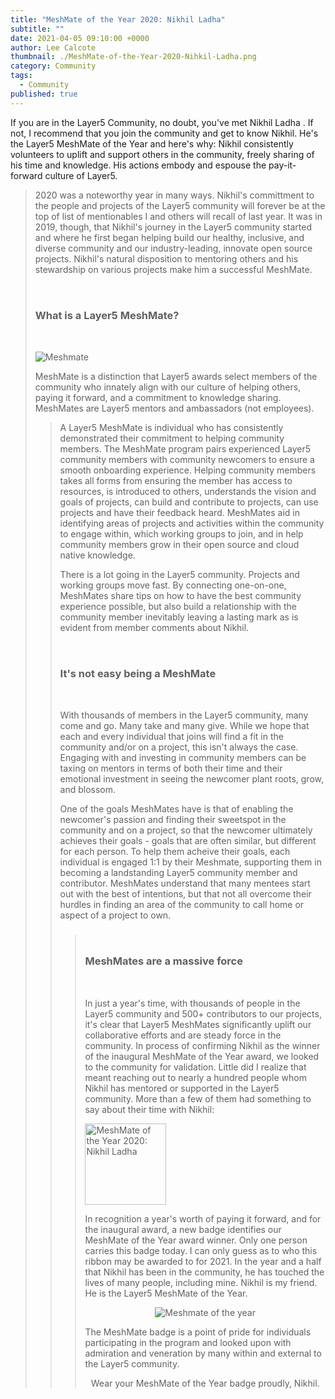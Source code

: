 ```yaml
---
title: "MeshMate of the Year 2020: Nikhil Ladha"
subtitle: ""
date: 2021-04-05 09:10:00 +0000
author: Lee Calcote
thumbnail: ./MeshMate-of-the-Year-2020-Nihkil-Ladha.png
category: Community
tags:
  - Community
published: true
---
```




<BlogWrapper>

<p>
  If you are in the Layer5 Community, no doubt, you've met
  <Link to="/community/members/nikhil-ladha" className="blog">
    Nikhil Ladha
  </Link>. If not, I recommend that you join the community and get to know Nikhil.
  He's the Layer5 MeshMate of the Year and here's why: Nikhil consistently volunteers
  to uplift and support others in the community, freely sharing of his time and knowledge.
  His actions embody and espouse the pay-it-forward culture of Layer5.
</p>

<Blockquote
  quote="It is beautiful how you always respond to messages in the newcomer's channel and try to sort out issues or questions asked. I can personally relate to your kind heart, on the particular times you got on a call with me as a newcomer then and helped me sort out my problems while being so patient and amazing. You really deserve this award Nikhil, and a big congratulations to you!"
  person="Prateek Tripathy"
/>

2020 was a noteworthy year in many ways. Nikhil's committment to the people and projects of the Layer5 community will forever be at the top of list of mentionables I and others will recall of last year. It was in 2019, though, that <Link to="/blog/community/my-journey-from-a-contributor-to-a-maintainer">Nikhil's journey</Link> in the Layer5 community started and where he first began helping build our healthy, inclusive, and <Link to="/community" className="blog">diverse community</Link> and our industry-leading, innovate <Link to="/projects" className="blog">open source projects</Link>. Nikhil's natural disposition to mentoring others and his stewardship on various projects make him a successful MeshMate.

<h3 style="padding:2rem 0;">What is a Layer5 MeshMate?</h3>

<img src={MeshMate} className="left" alt="Meshmate" />
<p>
  <Link className="blog" to="/community/meshmates">
    MeshMate
  </Link>
  is a distinction that Layer5 awards select members of the community who innately
  align with our culture of helping others, paying it forward, and a commitment to
  knowledge sharing. MeshMates are Layer5 mentors and ambassadors (not employees).
</p>

<Blockquote
  style="position:relative;"
  quote="Congratulations on the MeshMate of the Year Award, Nikhil, a well-deserved honor for a distinguished gentleman. When I was having a look at the Layer5 community, your member experience blog post stood out and was one of the main reasons for me to join the community. Within the community, it is apparent that your guidance, support, and contributions are very much appreciated. Keep up the excellent work!"
  person="Michael Gfeller"
/>

<p>
  A Layer5 MeshMate is individual who has consistently demonstrated their
  commitment to helping community members. The MeshMate program pairs
  experienced Layer5 community members with community newcomers to ensure a
  smooth onboarding experience. Helping community members takes all forms from
  ensuring the member has access to resources, is introduced to others,
  understands the vision and goals of projects, can build and contribute to
  projects, can use projects and have their feedback heard. MeshMates aid in
  identifying areas of projects and activities within the community to engage
  within, which working groups to join, and in help community members grow in
  their open source and cloud native knowledge.
</p>

<p>
  There is a lot going in the Layer5 community. Projects and working groups move
  fast. By connecting one-on-one, MeshMates share tips on how to have the best
  community experience possible, but also build a relationship with the
  community member inevitably leaving a lasting mark as is evident from member
  comments about Nikhil.
</p>

<h3 style="padding:2rem 0;">It's not easy being a MeshMate</h3>

<p>
  With thousands of members in the Layer5 community, many come and go. Many take
  and many give. While we hope that each and every individual that joins will
  find a fit in the community and/or on a project, this isn't always the case.
  <BlockquoteAlt
    style="width:100%;"
    style="position:relative;"
    quote="The dedication you have shown on the way to this achievement is impressive, Nikhil. People like you are the key to the great community at Layer5."
    person="Rodolfo"
  />
  Engaging with and investing in community members can be taxing on mentors in
  terms of both their time and their emotional investment in seeing the newcomer
  plant roots, grow, and blossom.
</p>

<p>
  One of the goals MeshMates have is that of enabling the newcomer's passion and
  finding their sweetspot in the community and on a project, so that the
  newcomer ultimately achieves their goals - goals that are often similar, but
  different for each person. To help them acheive their goals, each individual
  is engaged 1:1 by their Meshmate, supporting them in becoming a landstanding
  Layer5 community member and contributor. MeshMates understand that many
  mentees start out with the best of intentions, but that not all overcome their
  hurdles in finding an area of the community to call home or aspect of a
  project to own.
</p>

<Blockquote
  quote="Congratulations on being our community maintainer superstar, Nikhil. You has done a great job on our new Layer5 site and your infinite patience on communicating with everyone sets you apart as an awesome community ambassador."
  person="Aisuko Li"
/>

<h3 style="padding:2rem 0;">MeshMates are a massive force</h3>
<p>
  In just a year's time, with thousands of people in the Layer5 community and
  500+ contributors to our projects, it's clear that Layer5 MeshMates
  significantly uplift our collaborative efforts and are steady force in the
  community. In process of confirming Nikhil as the winner of the inaugural
  MeshMate of the Year award, we looked to the community for validation. Little
  did I realize that meant reaching out to nearly a hundred people whom Nikhil
  has mentored or supported in the Layer5 community. More than a few of them had
  something to say about their time with Nikhil:
</p>

<div className="responsive-blog">
  <Blockquote quote="Nikhil, your Meshery journey probably started in an unbuilt way. Each time you help others to start this awesome journey, you construct a better journey for all, a better way to help others. Thanks for everything!"
  person="Jesus" />

<Blockquote
  quote="Congratulations Nikhil. You deserve this title and more. You've been a continuous and steady force in the community and one of the sole reasons why any of our website codebases are still readable :) I admire you both, as an engineer and as a person for the sheer amount of patience you show towards any new member. Thank you for always being a dependable pillar in the community!"
  person="Shriti"
/>

  <Blockquote quote="Nikhil has been a great guide for me throughout my journey from a contributor to a maintainer. He truly deserves the MeshMate of the Year award." person="Jash" />
</div>

<div className="responsive-blog">
  <Blockquote quote="Nikhil has been a strong positive force driving the community in the right direction, most generous with the crowd. He not only does take initiative but also gets it done with perfection. His support has made the Layer5 community stronger and we are forever grateful for your contribution. Your commitment to excellence has inspired others." person="Abishek" />

<Blockquote
  quote="Congratulations Mate. It's been a long time coming. Honestly, how do you manage your time. I think it's safe to say that if it weren't for your reviews, half of the codebase in the Meshery UI would be unreadable for new contributors, including my initial commits. Even though we haven't interacted much, you have been a great inspiration and I hope that you keep being that inspiration for others joining Layer5."
  person="Dhruv"
/>

  <Blockquote quote="Hi Mate! Thank you for all your extra effort. Like the alpha wolf, you look after everyone in your pack. The MeshMate of the Year is just a small term, you are the star of the Layer5 community who shines and inspires us every single day. You deserve this recognition and I hope you experience both happiness and comfort. Thanks for always being willing to lend a hand and deliver high-quality work, your work ethic is enviable." person="Kelechi" />
</div>

<div className="responsive-blog">
  <Blockquote quote="A big congratulations on being the MeshMate of the Year. You have been absolutely fantastic, I am so privileged to get in touch with you. I cannot count the number of times you have helped nervous and inexperienced newcomers like me get their first contributions to Layer5 and make it feel like one big family. Your name is a testimony for being 'complete' and you truly are a complete person. Thank you for everything you have done." person="Ruth" />

<Blockquote
  quote="Nikhil is a really great maintainer and all the interactions with him have always been super great!"
  person="Vinayak"
/>

  <Blockquote quote="Nikhil Ladha is a very knowledgeable person considering all the various contributions that he made to Meshery. He was also very kind to review something that I had written and provided feedback and suggestions to improve it. He once exhibited to the team one of his creations for which he had won an award. He is certainly a very great asset to the team both as a contributor and as a MeshMate." person="Vijay" />
</div>

<div className="responsive-blog">
  <Blockquote quote="Congratulations Nikhil for getting the MeshMate of the Year Award. Thanks for your extremely valuable contributions and also thank you for your patient guidance to the newcomers :)" person="Utkarsh" />

<Blockquote
  quote="Great working with Nikhil, great guy, always up and doing. Congratulations on the MeshMate of the Year"
  person="Augustine"
/>

  <Blockquote quote="Congratulations Nikhil! No one deserves this more than you. Thank you, for always helping me and helping me become a contributor to MeshMate myself :)" person="Tanuj" />
</div>

<img
  style="width:130px;"
  className="right"
  src={MMoY2020}
  alt="MeshMate of the Year 2020: Nikhil Ladha"
/>
<p>
  In recognition a year's worth of paying it forward, and for the inaugural
  award, a new badge identifies our MeshMate of the Year award winner. Only one
  person carries this badge today. I can only guess as to who this ribbon may be
  awarded to for 2021. In the year and a half that Nikhil has been in the
  community, he has touched the lives of many people, including mine. Nikhil is
  my friend. He is the Layer5 MeshMate of the Year.
</p>

<div style="text-align: center;">
  <img className="meshmate-img" src={MMOYNikhil} alt="Meshmate of the year" />
</div>

<p>
  The MeshMate badge is a point of pride for individuals participating in the
  program and looked upon with admiration and veneration by many within and
  external to the Layer5 community.
</p>

<p style="text-align:center;">
  Wear your MeshMate of the Year badge proudly, Nikhil.
</p>

</BlogWrapper>
